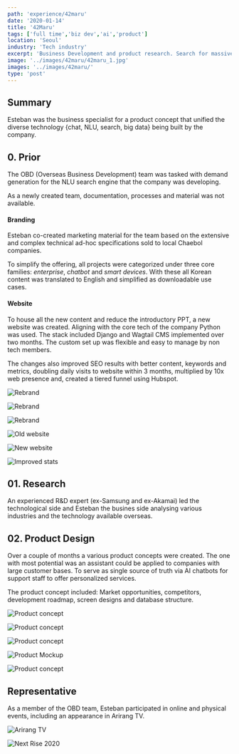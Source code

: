 ```yaml
---
path: 'experience/42maru'
date: '2020-01-14'
title: '42Maru'
tags: ['full time','biz dev','ai','product']
location: 'Seoul'
industry: 'Tech industry'
excerpt: 'Business Development and product research. Search for massive data using deep learning'
image: '../images/42maru/42maru_1.jpg'
images: '../images/42maru/'
type: 'post'
---
```




<div class="col-lg-8 my-5">

## Summary

Esteban was the business specialist for a product concept that unified the diverse technology {chat, NLU, search, big data} being built by the company.   

</div>


<div class="col-lg-8 my-5 py-5 border-top">

## 0. Prior

The OBD (Overseas Business Development) team was tasked with demand generation for the NLU search engine that the company was developing. 

As a newly created team, documentation, processes and material was not available. 

#### Branding

Esteban co-created marketing material for the team based on the extensive and complex technical ad-hoc specifications sold to local Chaebol companies. 

To simplify the offering, all projects were categorized under three core families: *enterprise*, *chatbot* and *smart devices*. With these all Korean content was translated to English and simplified as downloadable use cases. 

#### Website

To house all the new content and reduce the introductory PPT, a new website was created. Aligning with the core tech of the company Python was used. The stack included Django and Wagtail CMS implemented over two months. The custom set up was flexible and easy to manage by non tech members.  

The changes also improved SEO results with better content, keywords and metrics, doubling daily visits to website within 3 months, multiplied by 10x web presence and, created a tiered funnel using Hubspot.

</div>



<div class="row my-5">

<div class="col-md-3 offset-md-2">

![Rebrand](../images/42maru/42Maru-02.jpg)

</div>


<div class="col-md-3">

![Rebrand](../images/42maru/42Maru-07.jpg)

</div>


<div class="col-md-3">

![Rebrand](../images/42maru/42Maru-08.jpg)

</div>

</div>

<div class="row my-5">

<div class="col-md-3 offset-md-2">

![Old website](../images/42maru/42Maru-05.jpg)

</div>

<div class="col-md-3">

![New website](../images/42maru/42Maru-06.jpg)

</div>

<div class="col-md-3">

![Improved stats](../images/42maru/42Maru-04.jpg)

</div>

</div>



<div class="col-md-6 mt-3">

## 01. Research

An experienced R&D expert (ex-Samsung and ex-Akamai) led the technological side and Esteban the busines side analysing various industries and the technology available overseas. 

## 02. Product Design

 Over a couple of months a various product concepts were created. The one with most potential was an assistant could be applied to companies with large customer bases. To serve as single source of truth via AI chatbots for support staff to offer personalized services. 

The product concept included: Market opportunities, competitors, development roadmap, screen designs and database structure.


</div>


<div class="row my-5">

<div class="col-md-3 offset-md-2">


![Product concept](../images/42maru/42maru_1.png)


</div>



<div class="col-md-3 ">

![Product concept](../images/42maru/42Maru-09.jpg)

</div>



</div>



<div class="row my-5">

<div class="col-md-3 offset-md-2">


![Product concept](../images/42maru/42maru_4.png)


</div>



<div class="col-md-3 ">

![Product Mockup](../images/42maru/42maru_2.png)

</div>

<div class="col-md-3">

![Product concept](../images/42maru/42maru_3.png)

</div>

</div>



<div class="col-lg-8 my-5 py-5 border-top">

## Representative

As a member of the OBD team, Esteban participated in online and physical events, including an appearance in Arirang TV. 


</div>


<div class="row my-5">

<div class="col-md-3 offset-md-2">


![Arirang TV](../images/42maru/42maru_1.jpg)


</div>



<div class="col-md-3 ">

![Next Rise 2020](../images/42maru/42maru_2.jpg)

</div>


</div>


